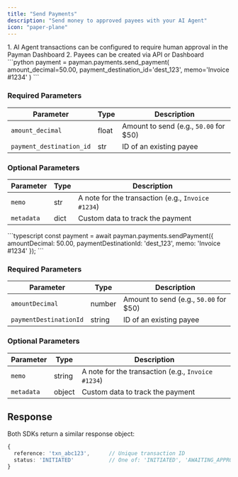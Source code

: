 ```yaml
---
title: "Send Payments"
description: "Send money to approved payees with your AI Agent"
icon: "paper-plane"
---
```


<Note>
    1. AI Agent transactions can be configured to require human approval in the Payman Dashboard
    2. Payees can be created via API or Dashboard
</Note>

<Tabs>
<Tab title="Python">
```python
payment = payman.payments.send_payment(
    amount_decimal=50.00,
    payment_destination_id='dest_123',
    memo='Invoice #1234'
)
```

### Required Parameters

| Parameter              | Type  | Description                                  |
| ---------------------- | ----- | -------------------------------------------- |
| `amount_decimal`       | float | Amount to send (e.g., `50.00` for $50)       |
| `payment_destination_id` | str  | ID of an existing payee                      |

### Optional Parameters

| Parameter  | Type | Description                                        |
| ---------- | ---- | -------------------------------------------------- |
| `memo`     | str  | A note for the transaction (e.g., `Invoice #1234`) |
| `metadata` | dict | Custom data to track the payment                   |
</Tab>

<Tab title="Node.js">
```typescript
const payment = await payman.payments.sendPayment({
  amountDecimal: 50.00,
  paymentDestinationId: 'dest_123',
  memo: 'Invoice #1234'
});
```

### Required Parameters

| Parameter              | Type  | Description                                  |
| ---------------------- | ----- | -------------------------------------------- |
| `amountDecimal`        | number | Amount to send (e.g., `50.00` for $50)       |
| `paymentDestinationId` | string | ID of an existing payee                      |

### Optional Parameters

| Parameter  | Type | Description                                        |
| ---------- | ---- | -------------------------------------------------- |
| `memo`     | string | A note for the transaction (e.g., `Invoice #1234`) |
| `metadata` | object | Custom data to track the payment                   |
</Tab>
</Tabs>

## Response

Both SDKs return a similar response object:

```typescript
{
  reference: 'txn_abc123',      // Unique transaction ID
  status: 'INITIATED'           // One of: 'INITIATED', 'AWAITING_APPROVAL', or 'REJECTED'
}
``` 